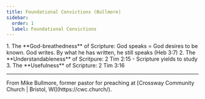 ```yaml
---
title: Foundational Convictions (Bullmore)
sidebar:
  order: 1
  label: Foundational Convictions
---
```


<Steps>
  1. The **God-breathedness** of Scripture: God speaks = God desires to be known. God writes. By what he has written, he still speaks (Heb 3:7)
  2. The **Understandableness** of Scritpure: 2 Tim 2:15 - Scripture yields to study
  3. The **Usefulness** of Scripture: 2 Tim 3:16
</Steps>

---

<Aside title='Source'>
  From Mike Bullmore, former pastor for preaching at [Crossway Community Church | Bristol, WI](https://cwc.church/).
</Aside>
